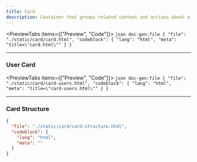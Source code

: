 ```yaml
---
title: Card
description: Container that groups related content and actions about a single subject.
---
```




<PreviewTabs items={["Preview", "Code"]}>
  <PreviewTab value="Preview">
    <ComponentPreview src="/card/card" />
  </PreviewTab>
  <PreviewTab value="Code">
    ```json doc-gen:file
    {
      "file": "./static/card/card.html",
      "codeblock": {
        "lang": "html",
        "meta": "title=\"card.html\""
      }
    }
    ```
  </PreviewTab>
</PreviewTabs>

---

### User Card

<PreviewTabs items={["Preview", "Code"]}>
  <PreviewTab value="Preview">
    <ComponentPreview src="/card/card-users" />
  </PreviewTab>
  <PreviewTab value="Code">
    ```json doc-gen:file
    {
      "file": "./static/card/card-users.html",
      "codeblock": {
        "lang": "html",
        "meta": "title=\"card-users.html\""
      }
    }
    ```
  </PreviewTab>
</PreviewTabs>

---

### Card Structure

```json doc-gen:file
{
  "file": "./static/card/card-structure.html",
  "codeblock": {
    "lang": "html",
    "meta": ""
  }
}
```

